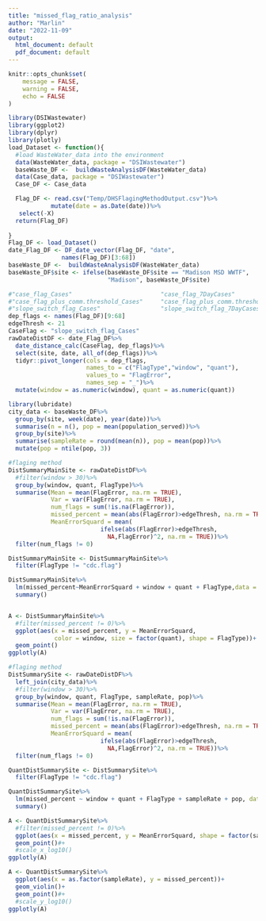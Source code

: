 ```yaml
---
title: "missed_flag_ratio_analysis"
author: "Marlin"
date: "2022-11-09"
output:
  html_document: default
  pdf_document: default
---
```


```r
knitr::opts_chunk$set(
	message = FALSE,
	warning = FALSE,
	echo = FALSE
)
```


```r
library(DSIWastewater)
library(ggplot2)
library(dplyr)
library(plotly)
load_Dataset <- function(){
  #load WasteWater_data into the environment
  data(WasteWater_data, package = "DSIWastewater")
  baseWaste_DF <-  buildWasteAnalysisDF(WasteWater_data)
  data(Case_data, package = "DSIWastewater")
  Case_DF <- Case_data

  Flag_DF <- read.csv("Temp/DHSFlagingMethodOutput.csv")%>%
            mutate(date = as.Date(date))%>%
   select(-X)
  return(Flag_DF)
  
}
Flag_DF <- load_Dataset()
date_Flag_DF <- DF_date_vector(Flag_DF, "date", 
               names(Flag_DF)[3:68])
baseWaste_DF <-  buildWasteAnalysisDF(WasteWater_data)
baseWaste_DF$site <- ifelse(baseWaste_DF$site == "Madison MSD WWTF",
                            "Madison", baseWaste_DF$site)
```


```r
#"case_flag_Cases"                         "case_flag_7DayCases"                    
#"case_flag_plus_comm.threshold_Cases"     "case_flag_plus_comm.threshold_7DayCases"
#"slope_switch_flag_Cases"                 "slope_switch_flag_7DayCases"
dep_flags <- names(Flag_DF)[9:68]
edgeThresh <- 21
CaseFlag <- "slope_switch_flag_Cases"
rawDateDistDF <- date_Flag_DF%>%
  date_distance_calc(CaseFlag, dep_flags)%>%
  select(site, date, all_of(dep_flags))%>%
  tidyr::pivot_longer(cols = dep_flags,
                      names_to = c("FlagType","window", "quant"),
                      values_to = "FlagError",
                      names_sep = "_")%>%
  mutate(window = as.numeric(window), quant = as.numeric(quant))

library(lubridate)
city_data <- baseWaste_DF%>%
  group_by(site, week(date), year(date))%>%
  summarise(n = n(), pop = mean(population_served))%>%
  group_by(site)%>%
  summarise(sampleRate = round(mean(n)), pop = mean(pop))%>%
  mutate(pop = ntile(pop, 3))
```

```r

#flaging method
DistSummaryMainSite <- rawDateDistDF%>%
  #filter(window > 30)%>%
  group_by(window, quant, FlagType)%>%
  summarise(Mean = mean(FlagError, na.rm = TRUE),
            Var = var(FlagError, na.rm = TRUE),
            num_flags = sum(!is.na(FlagError)),
            missed_percent = mean(abs(FlagError)>edgeThresh, na.rm = TRUE),
            MeanErrorSquard = mean(
                          ifelse(abs(FlagError)>edgeThresh,
                            NA,FlagError)^2, na.rm = TRUE))%>%
  filter(num_flags != 0)

DistSummaryMainSite <- DistSummaryMainSite%>%
  filter(FlagType != "cdc.flag")

DistSummaryMainSite%>%
  lm(missed_percent~MeanErrorSquard + window + quant + FlagType,data = .)%>%
  summary()


A <- DistSummaryMainSite%>%
  #filter(missed_percent != 0)%>%
  ggplot(aes(x = missed_percent, y = MeanErrorSquard, 
             color = window, size = factor(quant), shape = FlagType))+
  geom_point()
ggplotly(A)
```

```r
#flaging method
DistSummarySite <- rawDateDistDF%>%
  left_join(city_data)%>%
  #filter(window > 30)%>%
  group_by(window, quant, FlagType, sampleRate, pop)%>%
  summarise(Mean = mean(FlagError, na.rm = TRUE),
            Var = var(FlagError, na.rm = TRUE),
            num_flags = sum(!is.na(FlagError)),
            missed_percent = mean(abs(FlagError)>edgeThresh, na.rm = TRUE),
            MeanErrorSquard = mean(
                          ifelse(abs(FlagError)>edgeThresh,
                            NA,FlagError)^2, na.rm = TRUE))%>%
  filter(num_flags != 0)

QuantDistSummarySite <- DistSummarySite%>%
  filter(FlagType != "cdc.flag")

QuantDistSummarySite%>%
  lm(missed_percent ~ window + quant + FlagType + sampleRate + pop, data = .)%>%
  summary()

A <- QuantDistSummarySite%>%
  #filter(missed_percent != 0)%>%
  ggplot(aes(x = missed_percent, y = MeanErrorSquard, shape = factor(sampleRate)))+
  geom_point()#+
  #scale_x_log10()
ggplotly(A)

A <- QuantDistSummarySite%>%
  ggplot(aes(x = as.factor(sampleRate), y = missed_percent))+
  geom_violin()+
  geom_point()#+
  #scale_y_log10()
ggplotly(A)

```